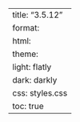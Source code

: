 ---
title: "3.5.12"
format:
    html:
        theme:
            light: flatly
            dark: darkly
        css: styles.css
        toc: true
---
